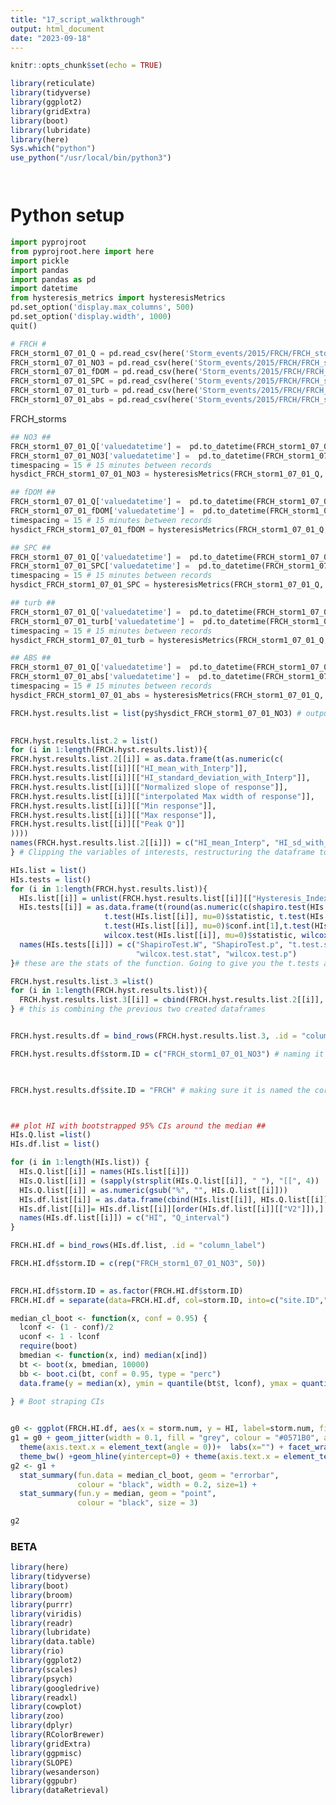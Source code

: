 ```yaml
---
title: "17_script_walkthrough"
output: html_document
date: "2023-09-18"
---
```


```r
knitr::opts_chunk$set(echo = TRUE)

library(reticulate)
library(tidyverse)
library(ggplot2)
library(gridExtra)
library(boot)
library(lubridate)
library(here)
Sys.which("python")
use_python("/usr/local/bin/python3")




```

# Python setup
```python
import pyprojroot
from pyprojroot.here import here
import pickle
import pandas
import pandas as pd
import datetime
from hysteresis_metrics import hysteresisMetrics
pd.set_option('display.max_columns', 500)
pd.set_option('display.width', 1000)
quit()

```

```python

# FRCH #
FRCH_storm1_07_01_Q = pd.read_csv(here('Storm_events/2015/FRCH/FRCH_storm1_07_01_Q.csv'))
FRCH_storm1_07_01_NO3 = pd.read_csv(here('Storm_events/2015/FRCH/FRCH_storm1_07_01_NO3.csv'))
FRCH_storm1_07_01_fDOM = pd.read_csv(here('Storm_events/2015/FRCH/FRCH_storm1_07_01_fDOM.csv'))
FRCH_storm1_07_01_SPC = pd.read_csv(here('Storm_events/2015/FRCH/FRCH_storm1_07_01_SPC.csv'))
FRCH_storm1_07_01_turb = pd.read_csv(here('Storm_events/2015/FRCH/FRCH_storm1_07_01_turb.csv'))
FRCH_storm1_07_01_abs = pd.read_csv(here('Storm_events/2015/FRCH/FRCH_storm1_07_01_abs.csv'))

```

FRCH_storms
```python
## NO3 ##
FRCH_storm1_07_01_Q['valuedatetime'] =  pd.to_datetime(FRCH_storm1_07_01_Q['valuedatetime'], format='%Y-%m-%d %H:%M:%S')
FRCH_storm1_07_01_NO3['valuedatetime'] =  pd.to_datetime(FRCH_storm1_07_01_NO3['valuedatetime'], format='%Y-%m-%d %H:%M:%S')
timespacing = 15 # 15 minutes between records
hysdict_FRCH_storm1_07_01_NO3 = hysteresisMetrics(FRCH_storm1_07_01_Q, FRCH_storm1_07_01_NO3, timespacing, timespacing, debug=False, interpall=True, discharge_time_spacing_units='minutes', response_time_spacing_units='minutes', discharge_units='Lsec')

## fDOM ##
FRCH_storm1_07_01_Q['valuedatetime'] =  pd.to_datetime(FRCH_storm1_07_01_Q['valuedatetime'], format='%Y-%m-%d %H:%M:%S')
FRCH_storm1_07_01_fDOM['valuedatetime'] =  pd.to_datetime(FRCH_storm1_07_01_fDOM['valuedatetime'], format='%Y-%m-%d %H:%M:%S')
timespacing = 15 # 15 minutes between records
hysdict_FRCH_storm1_07_01_fDOM = hysteresisMetrics(FRCH_storm1_07_01_Q, FRCH_storm1_07_01_fDOM, timespacing, timespacing, debug=False, interpall=True, discharge_time_spacing_units='minutes', response_time_spacing_units='minutes', discharge_units='Lsec')

## SPC ##
FRCH_storm1_07_01_Q['valuedatetime'] =  pd.to_datetime(FRCH_storm1_07_01_Q['valuedatetime'], format='%Y-%m-%d %H:%M:%S')
FRCH_storm1_07_01_SPC['valuedatetime'] =  pd.to_datetime(FRCH_storm1_07_01_SPC['valuedatetime'], format='%Y-%m-%d %H:%M:%S')
timespacing = 15 # 15 minutes between records
hysdict_FRCH_storm1_07_01_SPC = hysteresisMetrics(FRCH_storm1_07_01_Q, FRCH_storm1_07_01_SPC, timespacing, timespacing, debug=False, interpall=True, discharge_time_spacing_units='minutes', response_time_spacing_units='minutes', discharge_units='Lsec')

## turb ##
FRCH_storm1_07_01_Q['valuedatetime'] =  pd.to_datetime(FRCH_storm1_07_01_Q['valuedatetime'], format='%Y-%m-%d %H:%M:%S')
FRCH_storm1_07_01_turb['valuedatetime'] =  pd.to_datetime(FRCH_storm1_07_01_turb['valuedatetime'], format='%Y-%m-%d %H:%M:%S')
timespacing = 15 # 15 minutes between records
hysdict_FRCH_storm1_07_01_turb = hysteresisMetrics(FRCH_storm1_07_01_Q, FRCH_storm1_07_01_turb, timespacing, timespacing, debug=False, interpall=True, discharge_time_spacing_units='minutes', response_time_spacing_units='minutes', discharge_units='Lsec')

## ABS ##
FRCH_storm1_07_01_Q['valuedatetime'] =  pd.to_datetime(FRCH_storm1_07_01_Q['valuedatetime'], format='%Y-%m-%d %H:%M:%S')
FRCH_storm1_07_01_abs['valuedatetime'] =  pd.to_datetime(FRCH_storm1_07_01_abs['valuedatetime'], format='%Y-%m-%d %H:%M:%S')
timespacing = 15 # 15 minutes between records
hysdict_FRCH_storm1_07_01_abs = hysteresisMetrics(FRCH_storm1_07_01_Q, FRCH_storm1_07_01_abs, timespacing, timespacing, debug=False, interpall=True, discharge_time_spacing_units='minutes', response_time_spacing_units='minutes', discharge_units='Lsec')

```

```r
FRCH.hyst.results.list = list(py$hysdict_FRCH_storm1_07_01_NO3) # output of the hysteresis function
                         

FRCH.hyst.results.list.2 = list()
for (i in 1:length(FRCH.hyst.results.list)){
FRCH.hyst.results.list.2[[i]] = as.data.frame(t(as.numeric(c(
FRCH.hyst.results.list[[i]][["HI_mean_with_Interp"]],
FRCH.hyst.results.list[[i]][["HI_standard_deviation_with_Interp"]],
FRCH.hyst.results.list[[i]][["Normalized slope of response"]],
FRCH.hyst.results.list[[i]][["interpolated Max width of response"]],
FRCH.hyst.results.list[[i]][["Min response"]],
FRCH.hyst.results.list[[i]][["Max response"]],
FRCH.hyst.results.list[[i]][["Peak Q"]]
))))
names(FRCH.hyst.results.list.2[[i]]) = c("HI_mean_Interp", "HI_sd_with_Interp", "N.S.", "Max_width_Interp", "Min_response", "Max_response", "Peak_Q")
} # Clipping the variables of interests, restructuring the dataframe to numerica and renaming the variables

HIs.list = list()
HIs.tests = list()
for (i in 1:length(FRCH.hyst.results.list)){
  HIs.list[[i]] = unlist(FRCH.hyst.results.list[[i]][["Hysteresis_Index"]],recursive=FALSE)
  HIs.tests[[i]] = as.data.frame(t(round(as.numeric(c(shapiro.test(HIs.list[[i]])$statistic, shapiro.test(HIs.list[[i]])$p.value,
                     t.test(HIs.list[[i]], mu=0)$statistic, t.test(HIs.list[[i]], mu=0)$p.value, 
                     t.test(HIs.list[[i]], mu=0)$conf.int[1],t.test(HIs.list[[i]], mu=0)$conf.int[2],
                     wilcox.test(HIs.list[[i]], mu=0)$statistic, wilcox.test(HIs.list[[i]], mu=0)$p.value)), 4)))
  names(HIs.tests[[i]]) = c("ShapiroTest.W", "ShapiroTest.p", "t.test.stat", "t.test.p", "t.test.CIlow", "t.test.CIhigh",
                            "wilcox.test.stat", "wilcox.test.p") 
}# these are the stats of the function. Going to give you the t.tests and the CIs

FRCH.hyst.results.list.3 =list()
for (i in 1:length(FRCH.hyst.results.list)){
  FRCH.hyst.results.list.3[[i]] = cbind(FRCH.hyst.results.list.2[[i]], HIs.tests[[i]])
} # this is combining the previous two created dataframes


FRCH.hyst.results.df = bind_rows(FRCH.hyst.results.list.3, .id = "column_label")

FRCH.hyst.results.df$storm.ID = c("FRCH_storm1_07_01_NO3") # naming it
                                  


FRCH.hyst.results.df$site.ID = "FRCH" # making sure it is named the correct site



## plot HI with bootstrapped 95% CIs around the median ##
HIs.Q.list =list()
HIs.df.list = list()

for (i in 1:length(HIs.list)) {
  HIs.Q.list[[i]] = names(HIs.list[[i]])
  HIs.Q.list[[i]] = (sapply(strsplit(HIs.Q.list[[i]], " "), "[[", 4))
  HIs.Q.list[[i]] = as.numeric(gsub("%", "", HIs.Q.list[[i]]))
  HIs.df.list[[i]] = as.data.frame(cbind(HIs.list[[i]], HIs.Q.list[[i]]))
  HIs.df.list[[i]]= HIs.df.list[[i]][order(HIs.df.list[[i]][["V2"]]),]
  names(HIs.df.list[[i]]) = c("HI", "Q_interval")
}

FRCH.HI.df = bind_rows(HIs.df.list, .id = "column_label")

FRCH.HI.df$storm.ID = c(rep("FRCH_storm1_07_01_NO3", 50))
                        

FRCH.HI.df$storm.ID = as.factor(FRCH.HI.df$storm.ID)
FRCH.HI.df = separate(data=FRCH.HI.df, col=storm.ID, into=c("site.ID","storm.num", "month", "day", "response"), sep = "_", remove = F)

median_cl_boot <- function(x, conf = 0.95) {
  lconf <- (1 - conf)/2
  uconf <- 1 - lconf
  require(boot)
  bmedian <- function(x, ind) median(x[ind])
  bt <- boot(x, bmedian, 10000)
  bb <- boot.ci(bt, conf = 0.95, type = "perc")
  data.frame(y = median(x), ymin = quantile(bt$t, lconf), ymax = quantile(bt$t, 
                                                                          uconf))
} # Boot straping CIs


g0 <- ggplot(FRCH.HI.df, aes(x = storm.num, y = HI, label=storm.num, fill=response))
g1 = g0 + geom_jitter(width = 0.1, fill = "grey", colour = "#0571B0", alpha=0.25, size=3) + 
  theme(axis.text.x = element_text(angle = 0))+  labs(x="") + facet_wrap(~ response, scales = "free_x") +
  theme_bw() +geom_hline(yintercept=0) + theme(axis.text.x = element_text(angle = 90, hjust = 1)) + theme(legend.position = "none")
g2 <- g1 + 
  stat_summary(fun.data = median_cl_boot, geom = "errorbar",
               colour = "black", width = 0.2, size=1) + 
  stat_summary(fun.y = median, geom = "point", 
               colour = "black", size = 3)

g2

```



### BETA ####
```r
library(here)
library(tidyverse)
library(boot)
library(broom)
library(purrr)
library(viridis)
library(readr)
library(lubridate)
library(data.table)
library(rio)
library(ggplot2)
library(scales)
library(psych)
library(googledrive)
library(readxl)
library(cowplot)
library(zoo)
library(dplyr)
library(RColorBrewer)
library(gridExtra)
library(ggpmisc)
library(SLOPE)
library(wesanderson)
library(ggpubr)
library(dataRetrieval)
```




